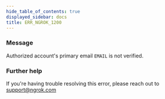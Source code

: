 ```yaml
---
hide_table_of_contents: true
displayed_sidebar: docs
title: ERR_NGROK_1200
---
```




### Message

Authorized account's primary email `EMAIL` is not verified.

<ErrorDetails error="err_ngrok_1200" />

### Further help

If you're having trouble resolving this error, please reach out to [support@ngrok.com](mailto:support@ngrok.com?subject=Help%20with%20ERR_NGROK_1200)
